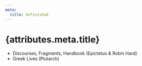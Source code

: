 ```yaml
---
meta:
  title: Unfinished
---
```


# {attributes.meta.title}

- Discourses, Fragments, Handbook (Epictetus & Robin Hard)
- Greek Lives (Plutarch)
